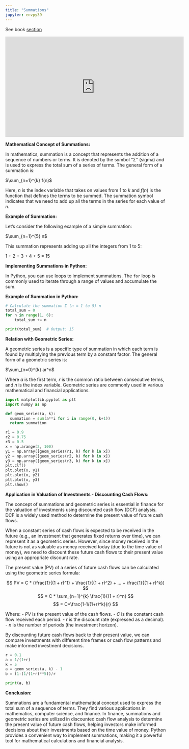 ```yaml
---
title: "Summations"
jupyter: envpy39
---
```


See book [section](https://learning.oreilly.com/library/view/essential-math-for/9781098102920/ch01.html#idm45252826042848){target="_blank"}

<iframe width="560" height="315" src="https://www.youtube.com/embed/5jwXThH6fg4" title="YouTube video player" frameborder="0" allow="accelerometer; autoplay; clipboard-write; encrypted-media; gyroscope; picture-in-picture; web-share" allowfullscreen></iframe>

**Mathematical Concept of Summations:**

In mathematics, summation is a concept that represents the addition of a sequence of numbers or terms. It is denoted by the symbol "Σ" (sigma) and is used to express the total sum of a series of terms. The general form of a summation is:

$\sum_{n=1}^{k} f(n)$

Here, $n$ is the index variable that takes on values from 1 to $k$ and $f(n)$ is the function that defines the terms to be summed. The summation symbol indicates that we need to add up all the terms in the series for each value of $n$.

**Example of Summation:**

Let's consider the following example of a simple summation:

$\sum_{n=1}^{5} n$

This summation represents adding up all the integers from 1 to 5:

1 + 2 + 3 + 4 + 5 = 15

**Implementing Summations in Python:**

In Python, you can use loops to implement summations. The `for` loop is commonly used to iterate through a range of values and accumulate the sum.

**Example of Summation in Python:**

```python
# Calculate the summation Σ (n = 1 to 5) n
total_sum = 0
for n in range(1, 6):
    total_sum += n

print(total_sum)  # Output: 15
```

**Relation with Geometric Series:**

A geometric series is a specific type of summation in which each term is found by multiplying the previous term by a constant factor. The general form of a geometric series is:

$\sum_{n=0}^{k} ar^n$

Where $a$ is the first term, $r$ is the common ratio between consecutive terms, and $n$ is the index variable. Geometric series are commonly used in various mathematical and financial applications.

```python
import matplotlib.pyplot as plt
import numpy as np

def geom_series(a, k):
  summation = sum(a**i for i in range(0, k+1))
  return summation

r1 = 0.9
r2 = 0.75
r3 = 0.5
x = np.arange(2, 100)
y1 = np.array([geom_series(r1, k) for k in x])
y2 = np.array([geom_series(r2, k) for k in x])
y3 = np.array([geom_series(r3, k) for k in x])
plt.clf()
plt.plot(x, y1)
plt.plot(x, y2)
plt.plot(x, y3)
plt.show()

```

**Application in Valuation of Investments - Discounting Cash Flows:**

The concept of summations and geometric series is essential in finance for the valuation of investments using discounted cash flow (DCF) analysis. DCF is a widely used method to determine the present value of future cash flows.

When a constant series of cash flows is expected to be received in the future (e.g., an investment that generates fixed returns over time), we can represent it as a geometric series. However, since money received in the future is not as valuable as money received today (due to the time value of money), we need to discount these future cash flows to their present value using an appropriate discount rate.

The present value (PV) of a series of future cash flows can be calculated using the geometric series formula:

$$
PV = C * (\frac{1}{(1 + r)^1} + \frac{1}{(1 + r)^2} + ... + \frac{1}{(1 + r)^k})
$$
$$
= C * \sum_{n=1}^{k} \frac{1}{(1 + r)^n}
$$
$$
= C*\frac{1-1/(1+r)^k}{r}
$$

Where: - $PV$ is the present value of the cash flows. - $C$ is the constant cash flow received each period. - $r$ is the discount rate (expressed as a decimal). - $n$ is the number of periods (the investment horizon).

By discounting future cash flows back to their present value, we can compare investments with different time frames or cash flow patterns and make informed investment decisions.

```python
r = 0.1
a = 1/(1+r)
k = 5
a = geom_series(a, k) - 1
b = (1-(1/(1+r)**5))/r

print(a, b)
```

**Conclusion:**

Summations are a fundamental mathematical concept used to express the total sum of a sequence of terms. They find various applications in mathematics, computer science, and finance. In finance, summations and geometric series are utilized in discounted cash flow analysis to determine the present value of future cash flows, helping investors make informed decisions about their investments based on the time value of money. Python provides a convenient way to implement summations, making it a powerful tool for mathematical calculations and financial analysis.


